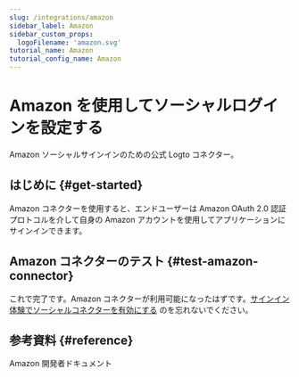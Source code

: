 ```yaml
---
slug: /integrations/amazon
sidebar_label: Amazon
sidebar_custom_props:
  logoFilename: 'amazon.svg'
tutorial_name: Amazon
tutorial_config_name: Amazon
---
```




# Amazon を使用してソーシャルログインを設定する

Amazon ソーシャルサインインのための公式 Logto コネクター。

<GuideTip />

## はじめに \{#get-started}

Amazon コネクターを使用すると、エンドユーザーは Amazon OAuth 2.0 認証プロトコルを介して自身の Amazon アカウントを使用してアプリケーションにサインインできます。

<Integration />

## Amazon コネクターのテスト \{#test-amazon-connector}

これで完了です。Amazon コネクターが利用可能になったはずです。[サインイン体験でソーシャルコネクターを有効にする](/connectors/social-connectors/#enable-social-sign-in) のを忘れないでください。

## 参考資料 \{#reference}

<Url href="https://developer.amazon.com/loginwithamazon/console/site/lwa/overview.html">
  Amazon 開発者ドキュメント
</Url>